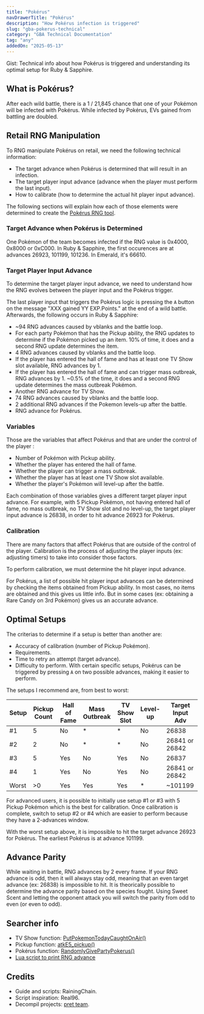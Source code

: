 ```yaml
---
title: "Pokérus"
navDrawerTitle: "Pokérus"
description: "How Pokérus infection is triggered"
slug: "gba-pokerus-technical"
category: "GBA Technical Documentation"
tag: "any"
addedOn: "2025-05-13"
---
```


<Gist>
  Gist: Technical info about how Pokérus is triggered and understanding its
  optimal setup for Ruby & Sapphire.
</Gist>

## What is Pokérus?

After each wild battle, there is a 1 / 21,845 chance that one of your Pokémon will be infected with Pokérus. While infected by Pokérus, EVs gained from battling are doubled.

## Retail RNG Manipulation

To RNG manipulate Pokérus on retail, we need the following technical information:

- The target advance when Pokérus is determined that will result in an infection.
- The target player input advance (advance when the player must perform the last input).
- How to calibrate (how to determine the actual hit player input advance).

The following sections will explain how each of those elements were determined to create the [Pokérus RNG tool](/rs-pokerus-retail).

### Target Advance when Pokérus is Determined

One Pokémon of the team becomes infected if the RNG value is 0x4000, 0x8000 or 0xC000. In Ruby & Sapphire, the first occurences are at advances 26923, 101199, 101236. In Emerald, it's 66610.

### Target Player Input Advance

To determine the target player input advance, we need to understand how the RNG evolves between the player input and the Pokérus trigger.

The last player input that triggers the Pokérus logic is pressing the `A` button on the message "XXX gained YY EXP.Points." at the end of a wild battle. Afterwards, the following occurs in Ruby & Sapphire:

- ~94 RNG advances caused by vblanks and the battle loop.
- For each party Pokémon that has the Pickup ability, the RNG updates to determine if the Pokémon picked up an item. 10% of time, it does and a second RNG update determines the item.
- 4 RNG advances caused by vblanks and the battle loop.
- If the player has entered the hall of fame and has at least one TV Show slot available, RNG advances by 1.
- If the player has entered the hall of fame and can trigger mass outbreak, RNG advances by 1. ~0.5% of the time, it does and a second RNG update determines the mass outbreak Pokémon.
- Another RNG advance for TV Show.
- 74 RNG advances caused by vblanks and the battle loop.
- 2 additional RNG advances if the Pokemon levels-up after the battle.
- RNG advance for Pokérus.

### Variables

Those are the variables that affect Pokérus and that are under the control of the player :

- Number of Pokémon with Pickup ability.
- Whether the player has entered the hall of fame.
- Whether the player can trigger a mass outbreak.
- Whether the player has at least one TV Show slot available.
- Whether the player's Pokémon will level-up after the battle.

Each combination of those variables gives a different target player input advance. For example, with 5 Pickup Pokémon, not having entered hall of fame, no mass outbreak, no TV Show slot and no level-up, the target player input advance is 26838, in order to hit advance 26923 for Pokérus.

### Calibration

There are many factors that affect Pokérus that are outside of the control of the player. Calibration is the process of adjusting the player inputs (ex: adjusting timers) to take into consider those factors.

To perform calibration, we must determine the hit player input advance.

For Pokérus, a list of possible hit player input advances can be determined by checking the items obtained from Pickup ability. In most cases, no items are obtained and this gives us little info. But in some cases (ex: obtaining a Rare Candy on 3rd Pokémon) gives us an accurate advance.

## Optimal Setups

The criterias to determine if a setup is better than another are:

- Accuracy of calibration (number of Pickup Pokémon).
- Requirements.
- Time to retry an attempt (target advance).
- Difficulty to perform. With certain specific setups, Pokérus can be triggered by pressing `A` on two possible advances, making it easier to perform.

The setups I recommend are, from best to worst:

| Setup | Pickup Count | Hall of Fame | Mass Outbreak | TV Show Slot | Level-up | Target Input Adv |
| ----- | ------------ | ------------ | ------------- | ------------ | -------- | ---------------- |
| #1    | 5            | No           | \*            | \*           | No       | 26838            |
| #2    | 2            | No           | \*            | \*           | No       | 26841 or 26842   |
| #3    | 5            | Yes          | No            | Yes          | No       | 26837            |
| #4    | 1            | Yes          | No            | Yes          | No       | 26841 or 26842   |
| Worst | >0           | Yes          | Yes           | Yes          | \*       | ~101199          |

For advanced users, it is possible to initially use setup #1 or #3 with 5 Pickup Pokémon which is the best for calibration. Once calibration is complete, switch to setup #2 or #4 which are easier to perform because they have a 2-advances window.

With the worst setup above, it is impossible to hit the target advance 26923 for Pokérus. The earliest Pokérus is at advance 101199.

## Advance Parity

While waiting in battle, RNG advances by 2 every frame. If your RNG advance is odd, then it will always stay odd, meaning that an even target advance (ex: 26838) is impossible to hit.
It is theorically possible to determine the advance parity based on the species fought. Using Sweet Scent and letting the opponent attack you will switch the parity from odd to even (or even to odd).

## Searcher info

- TV Show function: [PutPokemonTodayCaughtOnAir()](https://github.com/pret/pokeruby/blob/master/src/tv.c#L797)
- Pickup function: [atkE5_pickup()](https://github.com/pret/pokeruby/blob/master/src/battle_script_commands.c#L9200)
- Pokérus function: [RandomlyGivePartyPokerus()](https://github.com/pret/pokeruby/blob/master/src/pokemon_3.c#L817)
- [Lua script to print RNG advance](https://github.com/RainingChain/pk_emu_scripts/blob/main/Gen3/log_rng_advances.lua)

## Credits

- Guide and scripts: RainingChain.
- Script inspiration: Real96.
- Decompil projects: [pret team](https://github.com/pret).
